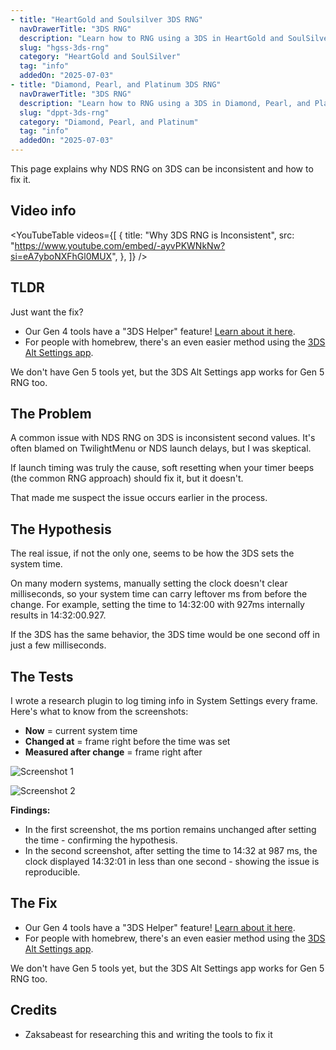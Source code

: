 ```yaml
---
- title: "HeartGold and Soulsilver 3DS RNG"
  navDrawerTitle: "3DS RNG"
  description: "Learn how to RNG using a 3DS in HeartGold and SoulSilver for shiny, high-IV Pokémon."
  slug: "hgss-3ds-rng"
  category: "HeartGold and SoulSilver"
  tag: "info"
  addedOn: "2025-07-03"
- title: "Diamond, Pearl, and Platinum 3DS RNG"
  navDrawerTitle: "3DS RNG"
  description: "Learn how to RNG using a 3DS in Diamond, Pearl, and Platinum for shiny, high-IV Pokémon."
  slug: "dppt-3ds-rng"
  category: "Diamond, Pearl, and Platinum"
  tag: "info"
  addedOn: "2025-07-03"
---
```


<Gist>
  This page explains why NDS RNG on 3DS can be inconsistent and how to fix it.
</Gist>

## Video info

<YouTubeTable
  videos={[
    {
      title: "Why 3DS RNG is Inconsistent",
      src: "https://www.youtube.com/embed/-ayvPKWNkNw?si=eA7yboNXFhGl0MUX",
    },
  ]}
/>

## TLDR

Just want the fix?

- Our Gen 4 tools have a "3DS Helper" feature! [Learn about it here](/3ds-helper).
- For people with homebrew, there's an even easier method using the [3DS Alt Settings app](/3ds-alt-settings).

We don't have Gen 5 tools yet, but the 3DS Alt Settings app works for Gen 5 RNG too.

## The Problem

A common issue with NDS RNG on 3DS is inconsistent second values. It's often blamed on TwilightMenu or NDS launch delays, but I was skeptical.

If launch timing was truly the cause, soft resetting when your timer beeps (the common RNG approach) should fix it, but it doesn't.

That made me suspect the issue occurs earlier in the process.

## The Hypothesis

The real issue, if not the only one, seems to be how the 3DS sets the system time.

On many modern systems, manually setting the clock doesn't clear milliseconds, so your system time can carry leftover ms from before the change. For example, setting the time to 14:32:00 with 927ms internally results in 14:32:00.927.

If the 3DS has the same behavior, the 3DS time would be one second off in just a few milliseconds.

## The Tests

I wrote a research plugin to log timing info in System Settings every frame. Here's what to know from the screenshots:

- **Now** = current system time
- **Changed at** = frame right before the time was set
- **Measured after change** = frame right after

![Screenshot 1](/images/3DS/3ds-helper-1.webp)

![Screenshot 2](/images/3DS/3ds-helper-2.webp)

**Findings:**

- In the first screenshot, the ms portion remains unchanged after setting the time - confirming the hypothesis.
- In the second screenshot, after setting the time to 14:32 at 987 ms, the clock displayed 14:32:01 in less than one second - showing the issue is reproducible.

## The Fix

- Our Gen 4 tools have a "3DS Helper" feature! [Learn about it here](/3ds-helper).
- For people with homebrew, there's an even easier method using the [3DS Alt Settings app](/3ds-alt-settings).

We don't have Gen 5 tools yet, but the 3DS Alt Settings app works for Gen 5 RNG too.

## Credits

- Zaksabeast for researching this and writing the tools to fix it
